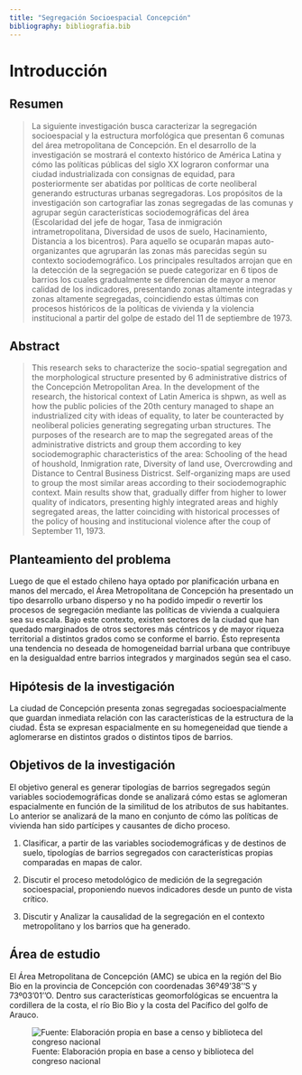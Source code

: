 ```yaml
---
title: "Segregación Socioespacial Concepción"
bibliography: bibliografia.bib
---
```

# Introducción

## Resumen
>La siguiente investigación busca caracterizar la segregación socioespacial y la estructura morfológica que presentan 6 comunas del área metropolitana de Concepción. En el desarrollo de la investigación se mostrará el contexto histórico de América Latina y cómo las políticas públicas del siglo XX lograron conformar una ciudad industrializada con consignas de equidad, para posteriormente ser abatidas por políticas de corte neoliberal generando estructuras urbanas segregadoras. Los propósitos de la investigación son cartografiar las zonas segregadas de las comunas y agrupar según características sociodemográficas del área (Escolaridad del jefe de hogar, Tasa de inmigración intrametropolitana, Diversidad de usos de suelo, Hacinamiento, Distancia a los bicentros). Para aquello se ocuparán mapas auto-organizantes que agruparán las zonas más parecidas según su contexto sociodemográfico. Los principales resultados arrojan que en la detección de la segregación se puede categorizar en 6 tipos de barrios los cuales gradualmente se diferencian de mayor a menor calidad de los indicadores, presentando zonas altamente integradas y zonas altamente segregadas, coincidiendo estas últimas con procesos históricos de la políticas de vivienda y la violencia institucional a partir del golpe de estado del 11 de septiembre de 1973.


## Abstract

> This research seks to characterize the socio-spatial segregation and the morphological structure presented by 6 administrative districs of the Concepción Metropolitan Area. In the development of the research, the historical context of Latin America is shpwn, as well as how the public policies of the 20th century managed to shape an industrialized city with ideas of equality, to later be counteracted by neoliberal policies generating segregating urban structures. The purposes of the research are to map the segregated areas of the administrative districts and group them according to key sociodemographic characteristics of the area: Schooling of the head of houshold, Inmigration rate, Diversity of land use, Overcrowding and Distance to Central Business Districst. Self-organizing maps are used to group the most similar areas according to their sociodemographic context. Main results show that, gradually differ from higher to lower quality of indicators, presenting highly integrated areas and highly segregated areas, the latter coinciding with historical processes of the policy of housing and institucional violence after the coup of September 11, 1973.

## Planteamiento del problema

Luego de que el estado chileno haya optado por planificación urbana en manos del mercado, el Área Metropolitana de Concepción ha presentado un tipo desarrollo urbano disperso y no ha podido impedir o revertir los procesos de segregación mediante las políticas de vivienda a cualquiera sea su escala. Bajo este contexto, existen sectores de la ciudad que han quedado marginados de otros sectores más céntricos y de mayor riqueza territorial a distintos grados como se conforme el barrio. Ésto representa una tendencia no deseada de homogeneidad barrial urbana que contribuye en la desigualdad entre barrios integrados y marginados según sea el caso. 

## Hipótesis de la investigación

La ciudad de Concepción presenta zonas segregadas socioespacialmente que guardan inmediata relación con las características de la estructura de la ciudad. Ésta se expresan espacialmente en su homegeneidad que tiende a aglomerarse en distintos grados o distintos tipos de barrios.

## Objetivos de la investigación

El objetivo general es generar tipologías de barrios segregados según variables sociodemográficas donde se analizará cómo estas se aglomeran espacialmente en función de la similitud de los atributos de sus habitantes. Lo anterior
se analizará de la mano en conjunto de cómo las políticas de vivienda han sido partícipes y causantes de dicho proceso.

1. Clasificar, a partir de las variables sociodemográficas y de destinos de suelo, tipologías de barrios segregados con características propias comparadas en mapas de calor.

2. Discutir el proceso metodológico de medición de la segregación socioespacial, proponiendo nuevos indicadores desde un punto de vista crítico.

3. Discutir y Analizar la causalidad de la segregación en el contexto metropolitano y los barrios que ha generado.

## Área de estudio

El Área Metropolitana de Concepción (AMC) se ubica en la región del Bio Bio en la provincia de Concepción con coordenadas 36º49'38''S y 73º03'01''O. Dentro sus características geomorfológicas se encuentra la cordillera de la costa, el río Bio Bio y la costa del Pacífico del golfo de Arauco.

![Fuente: Elaboración propia en base a censo y biblioteca del congreso nacional](imagenes/AREA ESTUDIO-1.png)


